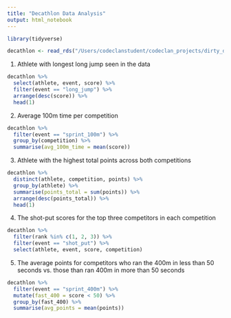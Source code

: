 ```yaml
---
title: "Decathlon Data Analysis"
output: html_notebook
---
```


```r
library(tidyverse)

decathlon <- read_rds("/Users/codeclanstudent/codeclan_projects/dirty_data_project_karolina/task1/clean_data/decathlon.rds")
```


1. Athlete with longest long jump seen in the data

```r
decathlon %>%
  select(athlete, event, score) %>% 
  filter(event == "long_jump") %>%
  arrange(desc(score)) %>%
  head(1)
```
2. Average 100m time per competition

```r
decathlon %>%
  filter(event == "sprint_100m") %>%
  group_by(competition) %>%
  summarise(avg_100m_time = mean(score))

```

3. Athlete with the highest total points across both competitions

```r
decathlon %>%
  distinct(athlete, competition, points) %>%
  group_by(athlete) %>%
  summarise(points_total = sum(points)) %>%
  arrange(desc(points_total)) %>%
  head(1)
```

4. The shot-put scores for the top three competitors in each competition

```r
decathlon %>%
  filter(rank %in% c(1, 2, 3)) %>%
  filter(event == "shot_put") %>% 
  select(athlete, event, score, competition)
```
5. The average points for competitors who ran the 400m in less than 50 seconds vs. those than ran 400m in more than 50 seconds

```r
decathlon %>%
  filter(event == "sprint_400m") %>%
  mutate(fast_400 = score < 50) %>%
  group_by(fast_400) %>%
  summarise(avg_points = mean(points))
```




